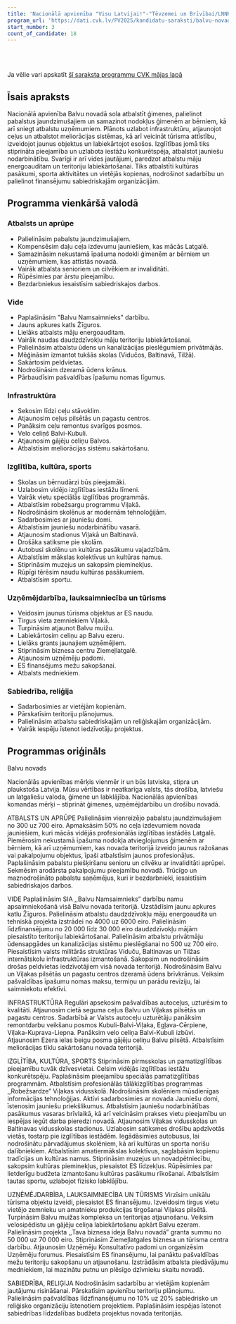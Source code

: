 ```yaml
---
title: 'Nacionālā apvienība "Visu Latvijai!"-"Tēvzemei un Brīvībai/LNNK"'
program_url: 'https://dati.cvk.lv/PV2025/kandidatu-saraksti/balvu-novads/nacionala-apvieniba-visu-latvijai-tevzemei-un-brivibailnnk'
start_number: 3
count_of_candidate: 18
---
```



<Badge text="Ģimeņu atbalsts" variant="note" size="small" /> <Badge text="Ceļu atjaunošana" variant="note" size="small" /> <Badge text="Uzņēmējdarbības veicināšana" variant="note" size="small" /> <Badge text="Izglītības pieejamība" variant="note" size="small" /> <Badge text="Daudzdzīvokļu māju labiekārtošana" variant="note" size="small" />

<br/><br/> 

<Card title='Šis ir mākslīga intelekta ģenerēts apraksts' icon='starlight'>
    Ja vēlie vari apskatīt <a href={frontmatter.program_url} target='_blank'>šī saraksta programmu CVK mājas lapā</a>
    </Card>

## Īsais apraksts

Nacionālā apvienība Balvu novadā sola atbalstīt ģimenes, palielinot pabalstus jaundzimušajiem un samazinot nodokļus ģimenēm ar bērniem, kā arī sniegt atbalstu uzņēmumiem. Plānots uzlabot infrastruktūru, atjaunojot ceļus un atbalstot meliorācijas sistēmas, kā arī veicināt tūrisma attīstību, izveidojot jaunus objektus un labiekārtojot esošos. Izglītības jomā tiks stiprināta pieejamība un uzlabota iestāžu konkurētspēja, atbalstot jauniešu nodarbinātību. Svarīgi ir arī vides jautājumi, paredzot atbalstu māju energoauditam un teritoriju labiekārtošanai. Tiks atbalstīti kultūras pasākumi, sporta aktivitātes un vietējās kopienas, nodrošinot sadarbību un palielinot finansējumu sabiedriskajām organizācijām.

## Programma vienkāršā valodā

### Atbalsts un aprūpe

*   Palielināsim pabalstu jaundzimušajiem.
*   Kompensēsim daļu ceļa izdevumu jauniešiem, kas mācās Latgalē.
*   Samazināsim nekustamā īpašuma nodokli ģimenēm ar bērniem un uzņēmumiem, kas attīstās novadā.
*   Vairāk atbalsta senioriem un cilvēkiem ar invaliditāti.
*   Rūpēsimies par ārstu pieejamību.
*   Bezdarbniekus iesaistīsim sabiedriskajos darbos.

### Vide

*   Paplašināsim "Balvu Namsaimnieks" darbību.
*   Jauns apkures katls Žīguros.
*   Lielāks atbalsts māju energoauditam.
*   Vairāk naudas daudzdzīvokļu māju teritoriju labiekārtošanai.
*   Palielināsim atbalstu ūdens un kanalizācijas pieslēgumiem privātmājās.
*   Mēģināsim izmantot tukšās skolas (Vidučos, Baltinavā, Tilžā).
*   Sakārtosim peldvietas.
*   Nodrošināsim dzeramā ūdens krānus.
*   Pārbaudīsim pašvaldības īpašumu nomas līgumus.

### Infrastruktūra

*   Sekosim līdzi ceļu stāvoklim.
*   Atjaunosim ceļus pilsētās un pagastu centros.
*   Panāksim ceļu remontus svarīgos posmos.
*   Velo celiņš Balvi-Kubuli.
*   Atjaunosim gājēju celiņu Balvos.
*   Atbalstīsim meliorācijas sistēmu sakārtošanu.

### Izglītība, kultūra, sports

*   Skolas un bērnudārzi būs pieejamāki.
*   Uzlabosim vidējo izglītības iestāžu līmeni.
*   Vairāk vietu speciālās izglītības programmās.
*   Atbalstīsim robežsargu programmu Viļakā.
*   Nodrošināsim skolēnus ar modernām tehnoloģijām.
*   Sadarbosimies ar jauniešu domi.
*   Atbalstīsim jauniešu nodarbinātību vasarā.
*   Atjaunosim stadionus Viļakā un Baltinavā.
*   Drošāka satiksme pie skolām.
*   Autobusi skolēnu un kultūras pasākumu vajadzībām.
*   Atbalstīsim mākslas kolektīvus un kultūras namus.
*   Stiprināsim muzejus un sakopsim pieminekļus.
*   Rūpīgi tērēsim naudu kultūras pasākumiem.
*   Atbalstīsim sportu.

### Uzņēmējdarbība, lauksaimniecība un tūrisms

*   Veidosim jaunus tūrisma objektus ar ES naudu.
*   Tirgus vieta zemniekiem Viļakā.
*   Turpināsim atjaunot Balvu muižu.
*   Labiekārtosim celiņu ap Balvu ezeru.
*   Lielāks grants jaunajiem uzņēmējiem.
*   Stiprināsim biznesa centru Ziemeļlatgalē.
*   Atjaunosim uzņēmēju padomi.
*   ES finansējums mežu sakopšanai.
*   Atbalsts medniekiem.

### Sabiedrība, reliģija

*   Sadarbosimies ar vietējām kopienām.
*   Pārskatīsim teritoriju plānojumus.
*   Palielināsim atbalstu sabiedriskajām un reliģiskajām organizācijām.
*   Vairāk iespēju īstenot iedzīvotāju projektus.

## Programmas oriģināls

Balvu novads

Nacionālās apvienības mērķis vienmēr ir un būs latviska, stipra un plaukstoša Latvija. Mūsu vērtības ir neatkarīga valsts, tās drošība, latviešu un latgaliešu valoda, ģimene un labklājība. Nacionālās apvienības komandas mērķi – stiprināt ģimenes, uzņēmējdarbību un drošību novadā.

ATBALSTS UN APRŪPE
Palielināsim vienreizējo pabalstu jaundzimušajiem no 300 uz 700 eiro.
Apmaksāsim 50% no ceļa izdevumiem novada jauniešiem, kuri mācās vidējās profesionālās izglītības iestādēs Latgalē.
Piemērosim nekustamā īpašuma nodokļa atvieglojumus ģimenēm ar bērniem, kā arī uzņēmumiem, kas novada teritorijā izveido jaunus ražošanas vai pakalpojumu objektus, īpaši atbalstīsim jaunos profesionāļus.
Paplašināsim pabalstu piešķiršanu senioru un cilvēku ar invaliditāti aprūpei.
Sekmēsim arodārsta pakalpojumu pieejamību novadā.
Trūcīgo un maznodrošināto pabalstu saņēmējus, kuri ir bezdarbnieki, iesaistīsim sabiedriskajos darbos.

VIDE
Paplašināsim SIA ,,Balvu Namsaimnieks” darbību namu apsaimniekošanā visā Balvu novada teritorijā.
Uzstādīsim jaunu apkures katlu Žīguros.
Palielināsim atbalstu daudzdzīvokļu māju energoaudita un tehniskā projekta izstrādei no 4000 uz 6000 eiro.
Palielināsim līdzfinansējumu no 20 000 līdz 30 000 eiro daudzdzīvokļu mājām piesaistīto teritoriju labiekārtošanai.
Palielināsim atbalstu privātmāju ūdensapgādes un kanalizācijas sistēmu pieslēgšanai no 500 uz 700 eiro.
Piesaistīsim valsts militārās struktūras Viduču, Baltinavas un Tilžas internātskolu infrastruktūras izmantošanā.
Sakopsim un nodrošināsim drošas peldvietas iedzīvotājiem visā novada teritorijā.
Nodrošināsim Balvu un Viļakas pilsētās un pagastu centros dzeramā ūdens brīvkrānus.
Veiksim pašvaldības īpašumu nomas maksu, termiņu un parādu revīziju, lai saimniekotu efektīvi.

INFRASTRUKTŪRA
Regulāri apsekosim pašvaldības autoceļus, uzturēsim to kvalitāti.
Atjaunosim cietā seguma ceļus Balvu un Viļakas pilsētās un pagastu centros.
Sadarbībā ar Valsts autoceļu uzturētāju panāksim remontdarbu veikšanu posmos Kubuli-Balvi-Viļaka, Egļava-Cērpiene, Viļaka-Kuprava-Liepna.
Panāksim velo celiņa Balvi-Kubuli izbūvi.
Atjaunosim Ezera ielas beigu posma gājēju celiņu Balvu pilsētā.
Atbalstīsim meliorācijas tīklu sakārtošanu novada teritorijā.

IZGLĪTĪBA, KULTŪRA, SPORTS
Stiprināsim pirmsskolas un pamatizglītības pieejamību tuvāk dzīvesvietai.
Celsim vidējās izglītības iestāžu konkurētspēju.
Paplašināsim pieejamību speciālās pamatizglītības programmām.
Atbalstīsim profesionālās tālākizglītības programmas ,,Robežsardze” Viļakas vidusskolā.
Nodrošināsim skolēniem mūsdienīgas informācijas tehnoloģijas.
Aktīvi sadarbosimies ar novada Jauniešu domi, īstenosim jauniešu priekšlikumus.
Atbalstīsim jauniešu nodarbinātības pasākumus vasaras brīvlaikā, kā arī veicināsim prakses vietu pieejamību un iespējas iegūt darba pieredzi novadā.
Atjaunosim Viļakas vidusskolas un Baltinavas vidusskolas stadionus.
Uzlabosim satiksmes drošību apdzīvotās vietās, tostarp pie izglītības iestādēm.
Iegādāsimies autobusus, lai nodrošinātu pārvadājumus skolēniem, kā arī kultūras un sporta norišu dalībniekiem.
Atbalstīsim amatiermākslas kolektīvus, saglabāsim kopienu tradīcijas un kultūras namus.
Stiprināsim muzejus un novadpētniecību, sakopsim kultūras pieminekļus, piesaistot ES līdzekļus.
Rūpēsimies par lietderīgu budžeta izmantošanu kultūras pasākumu rīkošanai.
Atbalstīsim tautas sportu, uzlabojot fizisko labklājību.


UZŅĒMĒJDARBĪBA, LAUKSAIMNIECĪBA UN TŪRISMS
Virzīsim unikālu tūrisma objektu izveidi, piesaistot ES finansējumu.
Izveidosim tirgus vietu vietējo zemnieku un amatnieku produkcijas tirgošanai Viļakas pilsētā.
Turpināsim Balvu muižas kompleksa un teritorijas atjaunošanu.
Veiksim velosipēdistu un gājēju celiņa labiekārtošanu apkārt Balvu ezeram.
Palielināsim projekta ,,Tava biznesa ideja Balvu novadā” granta summu no 50 000 uz 70 000 eiro.
Stiprināsim Ziemeļlatgales biznesa un tūrisma centra darbību.
Atjaunosim Uzņēmēju Konsultatīvo padomi un organizēsim Uzņēmēju forumus.
Piesaistīsim ES finansējumu, lai panāktu pašvaldības mežu teritoriju sakopšanu un atjaunošanu.
Izstrādāsim atbalsta piedāvājumu medniekiem, lai mazinātu putnu un plēsīgo dzīvnieku skaitu novadā.

SABIEDRĪBA, RELIĢIJA
Nodrošināsim sadarbību ar vietējām kopienām jautājumu risināšanai.
Pārskatīsim apvienību teritoriju plānojumu.
Palielināsim pašvaldības līdzfinansējumu no 10% uz 20% sabiedrisko un reliģisko organizāciju īstenotiem projektiem.
Paplašināsim iespējas īstenot sabiedrības līdzdalības budžeta projektus novada teritorijās.
